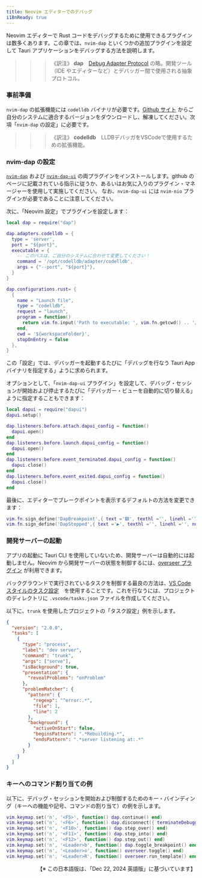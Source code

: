 ```yaml
---
title: Neovim エディターでのデバッグ
i18nReady: true
---
```


Neovim エディターで Rust コードをデバッグするために使用できるプラグインは数多くあります。この章では、`nvim-dap` といくつかの追加プラグインを設定して Tauri アプリケーションをデバッグする方法を説明します。

> > > 《訳注》 **dap**　[Debug Adapter Protocol](https://microsoft.github.io/debug-adapter-protocol/) の略。開発ツール（IDE やエディターなど）とデバッガー間で使用される抽象プロトコル。

### 事前準備

`nvim-dap` の拡張機能には `codelldb` バイナリが必要です。[Github サイト](https://github.com/vadimcn/codelldb/releases) からご自分のシステムに適合するバージョンをダウンロードし、解凍してください。次項「`nvim-dap` の設定」に必要です。

> > > 《訳注》 **codelldb**　LLDBデバッガをVSCodeで使用するための拡張機能。

### nvim-dap の設定

[`nvim-dap`](https://github.com/mfussenegger/nvim-dap) および [`nvim-dap-ui`](https://github.com/rcarriga/nvim-dap-ui) の両プラグインをインストールします。github のページに記載されている指示に従うか、あるいはお気に入りのプラグイン・マネージャーを使用して実施してください。
なお、`nvim-dap-ui` には `nvim-nio` プラグインが必要であることに注意してください。

次に、「Neovim 設定」でプラグインを設定します：

```lua title="init.lua"
local dap = require("dap")

dap.adapters.codelldb = {
  type = 'server',
  port = "${port}",
  executable = {
    -- このパスは、ご自分のシステムに合わせて変更してください！
    command = '/opt/codelldb/adapter/codelldb',
    args = {"--port", "${port}"},
  }
}

dap.configurations.rust= {
  {
    name = "Launch file",
    type = "codelldb",
    request = "launch",
    program = function()
      return vim.fn.input('Path to executable: ', vim.fn.getcwd() .. '/target/debug/', 'file')
    end,
    cwd = '${workspaceFolder}',
    stopOnEntry = false
  },
}
```

この「設定」では、デバッガーを起動するたびに「デバッグを行なう Tauri App バイナリを指定する」ように求められます。

オプションとして、「`nvim-dap-ui` プラグイン」を設定して、デバッグ・セッションが開始および停止するたびに「デバッガー・ビューを自動的に切り替える」ように指定することもできます：

```lua title="init.lua"
local dapui = require("dapui")
dapui.setup()

dap.listeners.before.attach.dapui_config = function()
  dapui.open()
end
dap.listeners.before.launch.dapui_config = function()
  dapui.open()
end
dap.listeners.before.event_terminated.dapui_config = function()
  dapui.close()
end
dap.listeners.before.event_exited.dapui_config = function()
  dapui.close()
end

```

最後に、エディターでブレークポイントを表示するデフォルトの方法を変更できます：

```lua title="init.lua"
vim.fn.sign_define('DapBreakpoint',{ text ='🟥', texthl ='', linehl ='', numhl =''})
vim.fn.sign_define('DapStopped',{ text ='▶️', texthl ='', linehl ='', numhl =''})
```

### 開発サーバーの起動

アプリの起動に Tauri CLI を使用していないため、開発サーバーは自動的には起動しません。Neovim から開発サーバーの状態を制御するには、[overseer プラグイン](https://github.com/stevearc/overseer.nvim/tree/master) が利用できます。

バックグラウンドで実行されているタスクを制御する最良の方法は、[VS Code スタイルのタスク設定](https://github.com/stevearc/overseer.nvim/blob/master/doc/guides.md#vs-code-tasks)　を使用することです。これを行なうには、プロジェクトのディレクトリに `.vscode/tasks.json` ファイルを作成してください。

以下に、`trunk` を使用したプロジェクトの「タスク設定」例を示します。

```json title=".vscode/tasks.json"
{
  "version": "2.0.0",
  "tasks": [
    {
      "type": "process",
      "label": "dev server",
      "command": "trunk",
      "args": ["serve"],
      "isBackground": true,
      "presentation": {
        "revealProblems": "onProblem"
      },
      "problemMatcher": {
        "pattern": {
          "regexp": "^error:.*",
          "file": 1,
          "line": 2
        },
        "background": {
          "activeOnStart": false,
          "beginsPattern": ".*Rebuilding.*",
          "endsPattern": ".*server listening at:.*"
        }
      }
    }
  ]
}
```

### キーへのコマンド割り当ての例

以下に、デバッグ・セッションを開始および制御するためのキー・バインディング（キーへの機能や記号、コマンドの割り当て）の例を示します。

```lua title="init.lua"
vim.keymap.set('n', '<F5>', function() dap.continue() end)
vim.keymap.set('n', '<F6>', function() dap.disconnect({ terminateDebuggee = true }) end)
vim.keymap.set('n', '<F10>', function() dap.step_over() end)
vim.keymap.set('n', '<F11>', function() dap.step_into() end)
vim.keymap.set('n', '<F12>', function() dap.step_out() end)
vim.keymap.set('n', '<Leader>b', function() dap.toggle_breakpoint() end)
vim.keymap.set('n', '<Leader>o', function() overseer.toggle() end)
vim.keymap.set('n', '<Leader>R', function() overseer.run_template() end)
```

<div style="text-align: right">
  【※ この日本語版は、「Dec 22, 2024 英語版」に基づいています】
</div>
